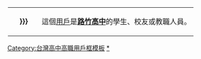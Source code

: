 <div style="float:{{{float|left}}}; border:{{{border-width|{{{border-s|1}}}}}}px solid {{{border-color|{{{1|#7FFFD4}}}}}}; margin:1px;">
{| cellspacing="0" style="width:238px; background:{{{info-background|{{{2|#AFEEEE}}}}}};"
| style="width:55px; height:55px; background:{{{logo-background|{{{1|lightgoldenrodyellow}}}}}}; text-align:center; font-size:{{{logo-size|{{{5|{{{id-s|14}}}}}}}}}pt; color:{{{logo-color|{{{id-fc|black}}}}}};" | '''{{{logo|{{{3|[[File:高雄市立路竹高中行政大樓.JPG|55px]]<!--注意合理使用之规定：“绝对不能将“合理使用”之图片，放入个人的用户页面进行展示。”-->}}}}}}'''
| style="font-size:{{{info-size|10}}}pt; padding:4pt; line-height:1.25em; color:{{{info-color|{{{info-fc|black}}}}}};" | 這個[[:Category:路竹高中維基人|用戶]]是'''[[路竹高中]]'''的學生、校友或教職人員。
|}</div><includeonly>[[Category:路竹高中維基人|{{PAGENAME}}]]</includeonly>
<noinclude>
[[Category:台灣高中高職用戶框模板]]
[[Category:路竹高中維基人|*]]
</noinclude>